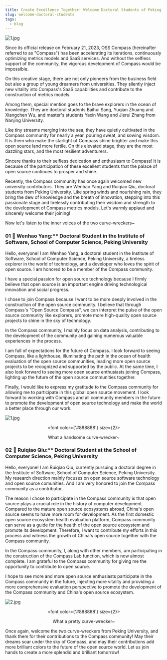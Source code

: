 ```yaml
---
title: Create Excellence Together! Welcome Doctoral Students of Peking University Joining the Compass Community...
slug: welcome-doctoral-students
tags:
  - blog
---
```


![1.jpg](media/report1.jpg)

<!--truncate-->

Since its official release on February 21, 2023, OSS Compass (hereinafter referred to as "Compass") has been accelerating its iterations, continuously optimizing metrics models and SaaS services. And without the selfless support of the community, the vigorous development of Compass would be impossible.

On this creative stage, there are not only pioneers from the business field but also a group of young dreamers from universities. They silently inject new vitality into Compass's SaaS capabilities and contribute to the construction of metrics models.

Among them, special mention goes to the brave explorers in the ocean of knowledge. They are doctoral students Baihui Sang, Yuqian Zhuang and Xiangchen Wu, and master's students Yaxin Wang and Jierui Zhang from Nanjing University.

Like tiny streams merging into the sea, they have quietly cultivated in the Compass community for nearly a year, pouring sweat, and sowing wisdom. It is them who make the starlight of Compass shine brighter and make this open source land more fertile. On this elevated stage, they are the most dazzling stars, and the most resilient adventurers.

Sincere thanks to their selfless dedication and enthusiasm to Compass! It is because of the participation of these excellent students that the palace of open source continues to prosper and shine.

Recently, the Compass community has once again welcomed new university contributors. They are Wenhao Yang and Ruiqiao Qiu, doctoral students from Peking University. Like spring winds and nourishing rain, they bring the dew of knowledge and the breath of innovation, stepping into this passionate stage and tirelessly contributing their wisdom and strength to the development of Compass metrics models. Let's warmly applaud and sincerely welcome their joining!

Now let's listen to the inner voices of the two curve-wreckers~

### 01 🌟 Wenhao Yang:\*\* Doctoral Student in the Institute of Software, School of Computer Science, Peking University

Hello, everyone! I am Wenhao Yang, a doctoral student in the Institute of Software, School of Computer Science, Peking University, a tireless explorer in the world of technology, and a developer who loves the spirit of open source. I am honored to be a member of the Compass community.

I have a special passion for open source technology because I firmly believe that open source is an important engine driving technological innovation and social progress.

I chose to join Compass because I want to be more deeply involved in the construction of the open source community. I believe that through Compass's "Open Source Compass", we can interpret the pulse of the open source community like explorers, promote more high-quality open source projects to shine in the sky of technology.

In the Compass community, I mainly focus on data analysis, contributing to the development of the community and gaining numerous valuable experiences in the process.

I am full of expectations for the future of Compass. I look forward to seeing Compass, like a lighthouse, illuminating the path in the ocean of health evaluation of the open source communities, leading more open source projects to be recognized and supported by the public. At the same time, I also look forward to seeing more open source enthusiasts joining Compass, lighting up the future of the open source communities together.

Finally, I would like to express my gratitude to the Compass community for allowing me to participate in this global open source movement. I look forward to working with Compass and all community members in the future to promote the development of open source technology and make the world a better place through our work.

![1.jpg](media/1.jpg)

<center>

  <font color={'#888888'} size={2}>

What a handsome curve-wrecker~

  </font>

</center>

### 02 🌟 Ruiqiao Qiu:\*\* Doctoral Student at the School of Computer Science, Peking University

Hello, everyone! I am Ruiqiao Qiu, currently pursuing a doctoral degree in the Institute of Software, School of Computer Science, Peking University. My research direction mainly focuses on open source software technology and open source comunities. And I am very honored to join the Compass community as a contributor.

The reason I chose to participate in the Compass community is that open source plays a crucial role in the history of computer development. Compared to the mature open source ecosystems abroad, China's open source seems to have more room for development. As the first domestic open source ecosystem health evaluation platform, Compass community can serve as a guide for the health of the open source ecosystem and promote its development. Therefore, I want to contribute my efforts in this process and witness the growth of China's open source together with the Compass community.

In the Compass community, I, along with other members, am participating in the construction of the Compass Lab function, which is now almost complete. I am grateful to the Compass community for giving me the opportunity to contribute to open source.

I hope to see more and more open source enthusiasts participate in the Compass community in the future, injecting more vitality and providing a more comprehensive evaluation perspective to promote the development of the Compass community and China's open source ecosystem.

![2.jpg](media/2.jpg)

<center>

  <font color={'#888888'} size={2}>

What a pretty curve-wrecker~

  </font>

</center>

Once again, welcome the two curve-wreckers from Peking University, and thank them for their contributions to the Compass community! May their dreams soar under the sky of Compass, and may their contributions add more brilliant colors to the future of the open source world. Let us join hands to create a more splendid and brilliant tomorrow!
